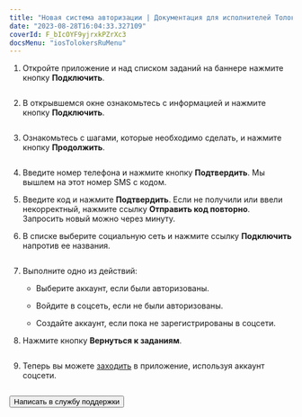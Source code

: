 ```yaml
---
title: "Новая система авторизации | Документация для исполнителей Толоки"
date: "2023-08-28T16:04:33.327109"
coverId: F_bIcOYF9yjrxkPZrXc3
docsMenu: "iosTolokersRuMenu"
---
```



<RuNewAuthorizationContent/>

1. Откройте приложение и над списком заданий на баннере нажмите кнопку **Подключить**.

    <Cut title="Как это выглядит — баннер">

    <Image width="400px" withBackground imageId="9ed51101b4512dd4d4b675296de2f4ef" alt="" />

    </Cut>

2. В открывшемся окне ознакомьтесь с информацией и нажмите кнопку **Подключить**.

    <Cut title="Как это выглядит — информация">

    <Image width="400px" withBackground imageId="76982502497c36108d23043ae773ec61" alt="" />

    </Cut>

3. Ознакомьтесь с шагами, которые необходимо сделать, и нажмите кнопку **Продолжить**.

    <Cut title="Как это выглядит — необходимые шаги">

    <Image width="400px" withBackground imageId="8ff843ff6c4b39d9f0316b2a9e004dda" alt="" />

    </Cut>

4. Введите номер телефона и нажмите кнопку **Подтвердить**. Мы вышлем на этот номер SMS с кодом.

5. Введите код и нажмите **Подтвердить**. Если не получили или ввели некорректный, нажмите ссылку **Отправить код повторно**. Запросить новый можно через минуту.

6. В списке выберите социальную сеть и нажмите ссылку **Подключить** напротив ее названия.

    <Cut title="Как это выглядит — выбор соцсети">

    <Image width="400px" withBackground imageId="72b28a9a209b8f721de71c38528d26d8" alt="" />

    </Cut>

7. Выполните одно из действий:

    - Выберите аккаунт, если были авторизованы.

    - Войдите в соцсеть, если не были авторизованы.

    - Создайте аккаунт, если пока не зарегистрированы в соцсети.

8. Нажмите кнопку **Вернуться к заданиям**.

    <Cut title="Как это выглядит — успешная миграция">

    <Image width="400px" withBackground imageId="dc89d3b83d97784e1735beaf41feb368" alt="" />

    </Cut>

9. Теперь вы можете [заходить](../auth#authorization) в приложение, используя аккаунт соцсети.

    <Cut title="Как это выглядит — связанные учетные записи">

    <Image width="700px" withBackground imageId="e78d51078a4f8838894575113b1f7b99" alt="" />

    </Cut>

<Button view="defaultInverse" size="l" type="link" url="../troubleshooting/support?form-source=new-authorization">Написать в службу поддержки</Button>